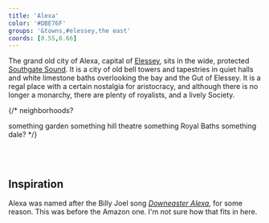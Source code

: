 ```yaml
---
title: 'Alexa'
color: '#DBE76F'
groups: '&towns,#elessey,the east'
coords: [0.55,0.66]
---
```


The grand old city of Alexa, capital of [Elessey](), sits in the wide, protected [Southgate Sound](). It is a city of old bell towers and tapestries in quiet halls and white limestone baths overlooking the bay and the Gut of Elessey. It is a regal place with a certain nostalgia for aristocracy, and although there is no longer a monarchy, there are plenty of royalists, and a lively Society.

{/* neighborhoods?

something garden
something hill
theatre something
Royal Baths
something dale? */}

<br /><br />
## Inspiration

Alexa was named after the Billy Joel song _[Downeaster Alexa](https://open.spotify.com/track/39cFQHfY6tsdMRmSbFse3X?si=9b25889f5f934d0e)_, for some reason. This was before the Amazon one. I'm not sure how that fits in here.